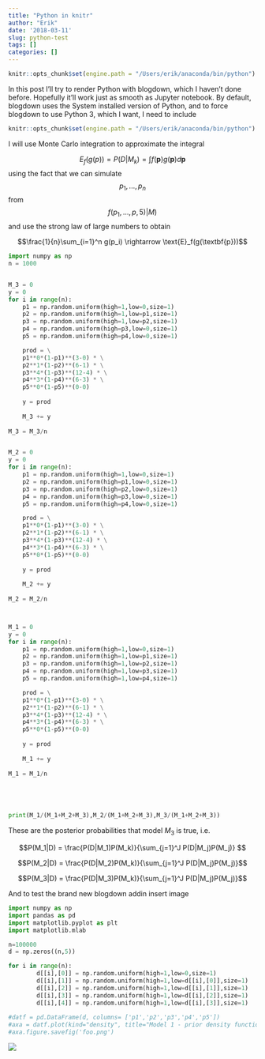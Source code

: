 ```yaml
---
title: "Python in knitr"
author: "Erik"
date: '2018-03-11'
slug: python-test
tags: []
categories: []
---
```


```r
knitr::opts_chunk$set(engine.path = "/Users/erik/anaconda/bin/python")
```




In this post I'll try to render Python with blogdown, which I haven't done before. Hopefully it'll work just as smooth as Jupyter notebook. By default, blogdown uses the System installed version of Python, and to force blogdown to use Python 3, which I want, I need to include

```r
knitr::opts_chunk$set(engine.path = "/Users/erik/anaconda/bin/python")
```

I will use Monte Carlo integration to approximate the integral

$$E_f(g(p)) = P(D|M_k) = \int f(\textbf{p})g(\textbf{p})d\textbf{p}$$
using the fact that we can simulate $$p_1,...,p_n$$ from $$f(p_1,...,p,5)|M)$$ and use the strong law of large numbers to obtain

$$\frac{1}{n}\sum_{i=1}^n   g(p_i) \rightarrow \text{E}_f(g(\textbf{p}))$$

```python
import numpy as np
n = 1000


M_3 = 0
y = 0
for i in range(n):
    p1 = np.random.uniform(high=1,low=0,size=1)
    p2 = np.random.uniform(high=1,low=p1,size=1)
    p3 = np.random.uniform(high=1,low=p2,size=1)
    p4 = np.random.uniform(high=p3,low=0,size=1)
    p5 = np.random.uniform(high=p4,low=0,size=1)

    prod = \
    p1**0*(1-p1)**(3-0) * \
    p2**1*(1-p2)**(6-1) * \
    p3**4*(1-p3)**(12-4) * \
    p4**3*(1-p4)**(6-3) * \
    p5**0*(1-p5)**(0-0)
     
    y = prod
    
    M_3 += y
    
M_3 = M_3/n


M_2 = 0
y = 0
for i in range(n):
    p1 = np.random.uniform(high=1,low=0,size=1)
    p2 = np.random.uniform(high=p1,low=0,size=1)
    p3 = np.random.uniform(high=p2,low=0,size=1)
    p4 = np.random.uniform(high=p3,low=0,size=1)
    p5 = np.random.uniform(high=p4,low=0,size=1)

    prod = \
    p1**0*(1-p1)**(3-0) * \
    p2**1*(1-p2)**(6-1) * \
    p3**4*(1-p3)**(12-4) * \
    p4**3*(1-p4)**(6-3) * \
    p5**0*(1-p5)**(0-0)
        
    y = prod
    
    M_2 += y
    
M_2 = M_2/n



M_1 = 0
y = 0
for i in range(n):
    p1 = np.random.uniform(high=1,low=0,size=1)
    p2 = np.random.uniform(high=1,low=p1,size=1)
    p3 = np.random.uniform(high=1,low=p2,size=1)
    p4 = np.random.uniform(high=1,low=p3,size=1)
    p5 = np.random.uniform(high=1,low=p4,size=1)

    prod = \
    p1**0*(1-p1)**(3-0) * \
    p2**1*(1-p2)**(6-1) * \
    p3**4*(1-p3)**(12-4) * \
    p4**3*(1-p4)**(6-3) * \
    p5**0*(1-p5)**(0-0)
        
    y = prod
    
    M_1 += y
    
M_1 = M_1/n





print(M_1/(M_1+M_2+M_3),M_2/(M_1+M_2+M_3),M_3/(M_1+M_2+M_3))

```


These are the posterior probabilities that model $M_3$ is true, i.e.

$$P(M_1|D) = \frac{P(D|M_1)P(M_k)}{\sum_{j=1}^J P(D|M_j)P(M_j)} $$

$$P(M_2|D) = \frac{P(D|M_2)P(M_k)}{\sum_{j=1}^J P(D|M_j)P(M_j)}$$

$$P(M_3|D) = \frac{P(D|M_3)P(M_k)}{\sum_{j=1}^J P(D|M_j)P(M_j)}$$

And to test the brand new blogdown addin insert image

```python
import numpy as np
import pandas as pd
import matplotlib.pyplot as plt
import matplotlib.mlab

n=100000
d = np.zeros((n,5))

for i in range(n):
        d[[i],[0]] = np.random.uniform(high=1,low=0,size=1)
        d[[i],[1]] = np.random.uniform(high=1,low=d[[i],[0]],size=1)
        d[[i],[2]] = np.random.uniform(high=1,low=d[[i],[1]],size=1)
        d[[i],[3]] = np.random.uniform(high=1,low=d[[i],[2]],size=1)
        d[[i],[4]] = np.random.uniform(high=1,low=d[[i],[3]],size=1)
        
#datf = pd.DataFrame(d, columns= ['p1','p2','p3','p4','p5'])
#axa = datf.plot(kind="density", title="Model 1 - prior density functions")
#axa.figure.savefig('foo.png')
```

![](/post/2018-03-11-python-test_files/foo.png)
